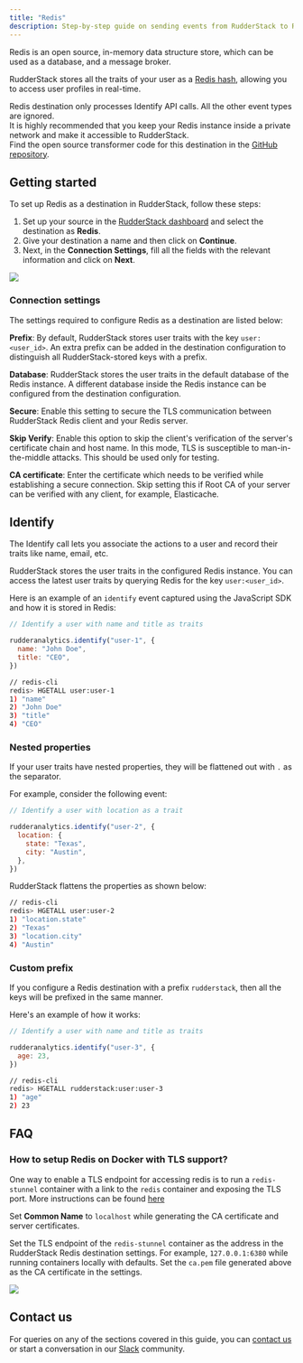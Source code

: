 ```yaml
---
title: "Redis"
description: Step-by-step guide on sending events from RudderStack to Redis.
---
```


Redis is an open source, in-memory data structure store, which can be used as a database, and a message broker.

RudderStack stores all the traits of your user as a [Redis hash](https://redis.io/commands/hset), allowing you to access user profiles in real-time.

<div class="infoBlock">
Redis destination only processes <Link to="/event-spec/standard-events/identify">Identify</Link> API calls. All the other event types are ignored.
</div>

<div class="warningBlock">
It is highly recommended that you keep your Redis instance inside a private network and make it accessible to RudderStack.
</div>

<div class="infoBlock">
Find the open source transformer code for this destination in the <a href="https://github.com/rudderlabs/rudder-transformer/tree/master/v0/destinations/redis">GitHub repository</a>.
</div>

## Getting started

To set up Redis as a destination in RudderStack, follow these steps:

1. Set up your source in the [RudderStack dashboard](https://app.rudderstack.com/) and select the destination as **Redis**. 
2. Give your destination a name and then click on **Continue**.
3. Next, in the **Connection Settings**, fill all the fields with the relevant information and click on **Next**.

<img src="../../assets/screenshot-2020-11-02-at-1.51.36-pm.png" />

### Connection settings

The settings required to configure Redis as a destination are listed below:

**Prefix**: By default, RudderStack stores user traits with the key `user:<user_id>`. An extra prefix can be added in the destination configuration to distinguish all RudderStack-stored keys with a prefix.

**Database**: RudderStack stores the user traits in the default database of the Redis instance. A different database inside the Redis instance can be configured from the destination configuration.

**Secure**: Enable this setting to secure the TLS communication between RudderStack Redis client and your Redis server.

**Skip Verify**: Enable this option to skip the client's verification of the server's certificate chain and host name. In this mode, TLS is susceptible to man-in-the-middle attacks. This should be used only for testing.

**CA certificate**: Enter the certificate which needs to be verified while establishing a secure connection. Skip setting this if Root CA of your server can be verified with any client, for example, Elasticache.

## Identify

The <Link to="/event-spec/standard-events/identify">Identify</Link> call lets you associate the actions to a user and record their traits like name, email, etc.

RudderStack stores the user traits in the configured Redis instance. You can access the latest user traits by querying Redis for the key `user:<user_id>`.

Here is an example of an `identify` event captured using the <Link to="/sources/sdks/rudderstack-javascript-sdk/">JavaScript SDK</Link> and how it is stored in Redis:

```javascript
// Identify a user with name and title as traits

rudderanalytics.identify("user-1", {
  name: "John Doe",
  title: "CEO",
})
```

```bash
// redis-cli
redis> HGETALL user:user-1
1) "name"
2) "John Doe"
3) "title"
4) "CEO"
```

### Nested properties

If your user traits have nested properties, they will be flattened out with `.` as the separator.

For example, consider the following event:

```javascript
// Identify a user with location as a trait

rudderanalytics.identify("user-2", {
  location: {
    state: "Texas",
    city: "Austin",
  },
})
```

RudderStack flattens the properties as shown below:

```bash
// redis-cli
redis> HGETALL user:user-2
1) "location.state"
2) "Texas"
3) "location.city"
4) "Austin"
```

### Custom prefix

If you configure a Redis destination with a prefix `rudderstack`, then all the keys will be prefixed in the same manner.

Here's an example of how it works:

```javascript
// Identify a user with name and title as traits

rudderanalytics.identify("user-3", {
  age: 23,
})
```

```bash
// redis-cli
redis> HGETALL rudderstack:user:user-3
1) "age"
2) 23
```

## FAQ

### How to setup Redis on Docker with TLS support?

One way to enable a TLS endpoint for accessing redis is to run a `redis-stunnel` container with a link to the `redis` container and exposing the TLS port. More instructions can be found [here](https://hub.docker.com/r/runnable/redis-stunnel/)

<div class="infoBlock">
Set <strong>Common Name</strong> to <code class="inline-code">localhost</code> while generating the CA certificate and server certificates.
</div>

Set the TLS endpoint of the `redis-stunnel` container as the address in the RudderStack Redis destination settings. For example, `127.0.0.1:6380` while running containers locally with defaults. Set the `ca.pem` file generated above as the CA certificate in the settings.

<img src="../../assets/image (37).png" />

## Contact us

For queries on any of the sections covered in this guide, you can [contact us](mailto:%20docs@rudderstack.com) or start a conversation in our [Slack](https://rudderstack.com/join-rudderstack-slack-community) community.
